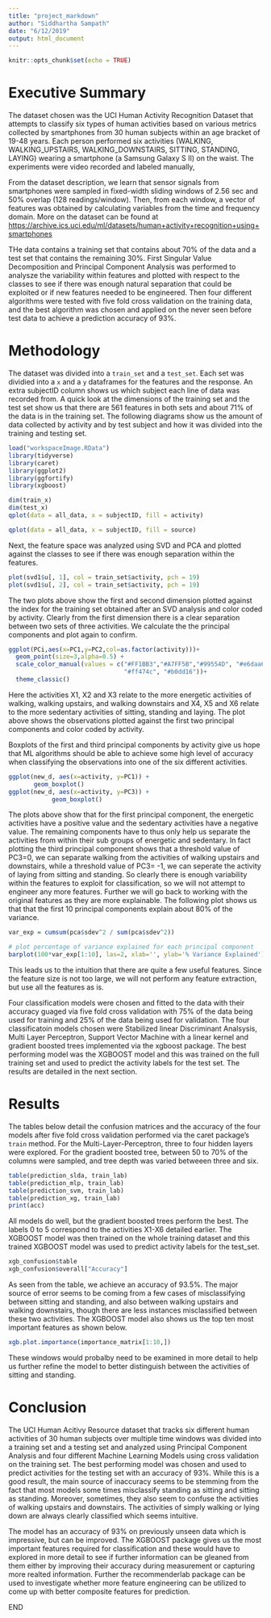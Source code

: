 ```yaml
---
title: "project_markdown"
author: "Siddhartha Sampath"
date: "6/12/2019"
output: html_document
---
```


```r
knitr::opts_chunk$set(echo = TRUE)
```

# Executive Summary

The dataset chosen was the UCI Human Activity Recognition Dataset that attempts to classify six types of human activities based on various metrics collected by smartphones from 30 human subjects within an age bracket of 19-48 years. Each person performed six activities (WALKING, WALKING_UPSTAIRS, WALKING_DOWNSTAIRS, SITTING, STANDING, LAYING) wearing a smartphone (a Samsung Galaxy S II) on the waist. The experiments were video recorded and labeled manually,

From the dataset description, we learn that sensor signals from smartphones were sampled in fixed-width sliding windows of 2.56 sec and 50% overlap (128 readings/window). Then, from each window, a vector of features was obtained by calculating variables from the time and frequency domain. More on the dataset can be found at <https://archive.ics.uci.edu/ml/datasets/human+activity+recognition+using+smartphones>

THe data contains a training set that contains about 70% of the data and a test set that contains the remaining 30%. First Singular Value Decomposition and Principal Component Analysis was performed to analysze the variability within features and plotted with respect to the classes to see if there was enough natural separation that could be exploited or if new features needed to be engineered. Then four different algorithms were tested with five fold cross validation on the training data, and the best algorithm was chosen and applied on the never seen before test data to achieve a prediction accuracy of 93%.



# Methodology

The dataset was divided into a ``train_set`` and a ``test_set``. Each set was dividied into a ``x`` and a ``y`` dataframes for the features and the response. An extra subjectID column shows us which subject each line of data was recorded from.
A quick look at the dimensions of the training set and the test set show us that there are 561 features in both sets and about 71% of the data is in the training set. The following diagrams show us the amount of data collected by activity and by test subject and how it was divided into the training and testing set.  
```r
load("workspaceImage.RData")
library(tidyverse)
library(caret)
library(ggplot2)
library(ggfortify)
library(xgboost)
```
```r
dim(train_x)
dim(test_x)
qplot(data = all_data, x = subjectID, fill = activity)

qplot(data = all_data, x = subjectID, fill = source)
```

  
Next, the feature space was analyzed using SVD and PCA and plotted against the classes to see if there was enough separation within the features. 
  
```r
plot(svd1$u[, 1], col = train_set$activity, pch = 19)
plot(svd1$u[, 2], col = train_set$activity, pch = 19)
```
  
The two plots above show the first and second dimension plotted against the index for the training set obtained after an SVD analysis and color coded by activity. Clearly from the first dimension there is a clear separation between two sets of three activities. We calculate the the principal components and plot again to confirm.

```r
ggplot(PCi,aes(x=PC1,y=PC2,col=as.factor(activity)))+
  geom_point(size=3,alpha=0.5) + 
  scale_color_manual(values = c("#FF1BB3","#A7FF5B","#99554D", "#e6daa6",
                                "#ff474c", "#b0dd16"))+
  theme_classic()
```
  
Here the activities X1, X2 and X3 relate to the more energetic activities of walking, walking upstairs, and walking downstairs and X4, X5 and X6 relate to the more sedentary activities of sitting, standing and laying. The plot above shows the observations plotted against the first two principal components and color coded by activity.

Boxplots of the first and third principal components by activity give us hope that ML algorithms should be able to achieve some high level of accuracy when classifying the observations into one of the six different activities.
```r
ggplot(new_d, aes(x=activity, y=PC1)) + 
       geom_boxplot()
ggplot(new_d, aes(x=activity, y=PC3)) + 
            geom_boxplot()
```
  
The plots above show that for the first principal component, the energetic activities have a positive value and the sedentary activities have a negative value. The remaining components have to thus only help us separate the activities from within their sub groups of energetic and sedentary. In fact plotting the third principal component shows that a threshold value of PC3=0, we can separate walking from the activities of walking upstairs and downstairs, while a threshold value of PC3= -1, we can seperate the activity of laying from sitting and standing. So clearly there is enough variability within the features to exploit for classification, so we will not attempt to engineer any more features. Further we will go back to working with the original features as they are more explainable.
The following plot shows us that that the first 10 principal components explain about 80% of the variance. 


```r
var_exp = cumsum(pca$sdev^2 / sum(pca$sdev^2))

# plot percentage of variance explained for each principal component    
barplot(100*var_exp[1:10], las=2, xlab='', ylab='% Variance Explained')

```
  
This leads us to the intuition that there are quite a few useful features. Since the feature size is not too large, we will not perform any feature extraction, but use all the features as is. 

Four classification models were chosen and fitted to the data with their accuracy guaged via five fold cross validation with 75% of the data being used for training and 25% of the data being used for validation. The four classificatoin models chosen were Stabilized linear Discriminant Analsysis, Multi Layer Perceptron, Support Vector Machine with a linear kernel and gradient boosted trees implemented via the xgboost package. The best performing model was the XGBOOST model and this was trained on the full training set and used to predict the activity labels for the test set. The results are detailed in the next section.
  
# Results
The tables below detail the confusion matrices and the accuracy of the four models after five fold cross validation performed via the caret package's ``train`` method. For the Multi-Layer-Perceptron, three to four hidden layers were explored. For the gradient boosted tree, between 50 to 70% of the columns were sampled, and tree depth was varied betweeen three and six.

```r
table(prediction_slda, train_lab)
table(prediction_mlp, train_lab)
table(prediction_svm, train_lab)
table(prediction_xg, train_lab)
print(acc)
```
  
All models do well, but the gradient boosted trees perform the best. The labels 0 to 5 correspond to the activities X1-X6 detailed earlier.
The XGBOOST model was then trained on the whole training dataset and this trained XGBOOST model was used to predict activity labels for the test_set.  
  
```r
xgb_confusion$table
xgb_confusion$overall["Accuracy"]
```
  
  
  As seen from the table, we achieve an accuracy of 93.5%. The major source of error seems to be coming from a few cases of misclassifying between sitting and standing, and also between walking upstairs and walking downstairs, though there are less instances misclassified between these two activities. The XGBOOST model also shows us the top ten most important features as shown below.
```r
xgb.plot.importance(importance_matrix[1:10,])
```
  
  
  These windows would probalby need to be examined in more detail to help us further refine the model to better distinguish between the activities of sitting and standing.



  
# Conclusion
The UCI Human Acitivy Resource dataset that tracks six different human activities of 30 human subjects over multiple time windows was divided into a training set and a testing set and analyzed using Principal Component Analysis and four different Machine Learning Models using cross validation on the training set. The best performing model was chosen and used to predict activities for the testing set with an accuracy of 93%. While this is a good result, the main source of inaccuracy seems to be stemming from the fact that most models some times misclassify standing as sitting and sitting as standing. Moreover, sometimes, they also seem to confuse the activities of walking upstairs and downstairs. The activities of simply walking or lying down are always clearly classified which seems intuitive.

The model has an accuracy of $93\%$ on previously unseen data which is impressive, but can be improved. The XGBOOST package gives us the most important features required for classification and these would have to explored in more detail to see if further information can be gleaned from them either by improving their accuracy during measurement or capturing more realted information. Further the recommenderlab package can be used to investigate whether more feature engineering can be utilized to come up with better composite features for prediction.



END
